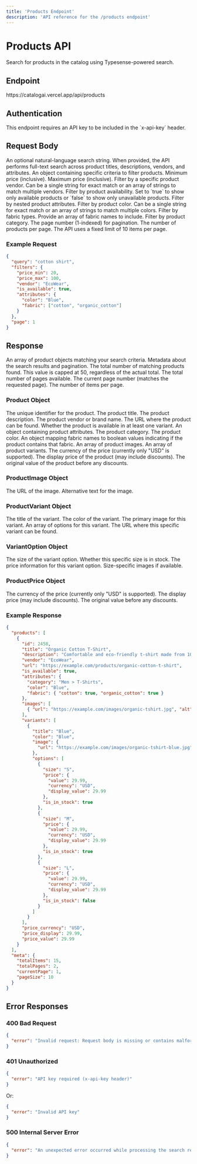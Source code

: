 ```yaml
---
title: 'Products Endpoint'
description: 'API reference for the /products endpoint'
---
```


# Products API

Search for products in the catalog using Typesense-powered search.

## Endpoint

<ParamField path="POST" fullWidth>
  https://catalogai.vercel.app/api/products
</ParamField>

## Authentication

<Warning>
  This endpoint requires an API key to be included in the `x-api-key` header.
</Warning>

## Request Body

<ParamField body="query" type="string" optional>
  An optional natural-language search string. When provided, the API performs full-text search across product titles, descriptions, vendors, and attributes.
</ParamField>

<ParamField body="filters" type="object" optional>
  An object containing specific criteria to filter products.
</ParamField>

<ParamField body="filters.price_min" type="number" optional>
  Minimum price (inclusive).
</ParamField>

<ParamField body="filters.price_max" type="number" optional>
  Maximum price (inclusive).
</ParamField>

<ParamField body="filters.vendor" type="string | string[]" optional>
  Filter by a specific product vendor. Can be a single string for exact match or an array of strings to match multiple vendors.
</ParamField>

<ParamField body="filters.is_available" type="boolean" optional>
  Filter by product availability. Set to `true` to show only available products or `false` to show only unavailable products.
</ParamField>

<ParamField body="filters.attributes" type="object" optional>
  Filter by nested product attributes.
</ParamField>

<ParamField body="filters.attributes.color" type="string | string[]" optional>
  Filter by product color. Can be a single string for exact match or an array of strings to match multiple colors.
</ParamField>

<ParamField body="filters.attributes.fabric" type="string[]" optional>
  Filter by fabric types. Provide an array of fabric names to include.
</ParamField>

<ParamField body="filters.attributes.category" type="string" optional>
  Filter by product category.
</ParamField>

<ParamField body="page" type="number" optional default="1">
  The page number (1-indexed) for pagination.
</ParamField>

<ParamField body="limit" type="number" optional default="10">
  The number of products per page. The API uses a fixed limit of 10 items per page.
</ParamField>

### Example Request

```json
{
  "query": "cotton shirt",
  "filters": {
    "price_min": 20,
    "price_max": 100,
    "vendor": "EcoWear",
    "is_available": true,
    "attributes": {
      "color": "Blue",
      "fabric": ["cotton", "organic_cotton"]
    }
  },
  "page": 1
}
```

## Response

<ResponseField name="products" type="Product[]">
  An array of product objects matching your search criteria.
</ResponseField>

<ResponseField name="meta" type="object">
  Metadata about the search results and pagination.
</ResponseField>

<ResponseField name="meta.totalItems" type="number">
  The total number of matching products found. This value is capped at 50, regardless of the actual total.
</ResponseField>

<ResponseField name="meta.totalPages" type="number">
  The total number of pages available.
</ResponseField>

<ResponseField name="meta.currentPage" type="number">
  The current page number (matches the requested page).
</ResponseField>

<ResponseField name="meta.pageSize" type="number">
  The number of items per page.
</ResponseField>

### Product Object

<ResponseField name="id" type="number">
  The unique identifier for the product.
</ResponseField>

<ResponseField name="title" type="string">
  The product title.
</ResponseField>

<ResponseField name="description" type="string">
  The product description.
</ResponseField>

<ResponseField name="vendor" type="string">
  The product vendor or brand name.
</ResponseField>

<ResponseField name="url" type="string">
  The URL where the product can be found.
</ResponseField>

<ResponseField name="is_available" type="boolean">
  Whether the product is available in at least one variant.
</ResponseField>

<ResponseField name="attributes" type="object">
  An object containing product attributes.
</ResponseField>

<ResponseField name="attributes.category" type="string" optional>
  The product category.
</ResponseField>

<ResponseField name="attributes.color" type="string" optional>
  The product color.
</ResponseField>

<ResponseField name="attributes.fabric" type="object" optional>
  An object mapping fabric names to boolean values indicating if the product contains that fabric.
</ResponseField>

<ResponseField name="images" type="ProductImage[]">
  An array of product images.
</ResponseField>

<ResponseField name="variants" type="ProductVariant[]">
  An array of product variants.
</ResponseField>

<ResponseField name="price_currency" type="string">
  The currency of the price (currently only "USD" is supported).
</ResponseField>

<ResponseField name="price_display" type="number">
  The display price of the product (may include discounts).
</ResponseField>

<ResponseField name="price_value" type="number">
  The original value of the product before any discounts.
</ResponseField>

### ProductImage Object

<ResponseField name="url" type="string">
  The URL of the image.
</ResponseField>

<ResponseField name="alt" type="string" optional>
  Alternative text for the image.
</ResponseField>

### ProductVariant Object

<ResponseField name="title" type="string">
  The title of the variant.
</ResponseField>

<ResponseField name="color" type="string" optional>
  The color of the variant.
</ResponseField>

<ResponseField name="image" type="ProductImage" optional>
  The primary image for this variant.
</ResponseField>

<ResponseField name="options" type="VariantOption[]">
  An array of options for this variant.
</ResponseField>

<ResponseField name="url" type="string" optional>
  The URL where this specific variant can be found.
</ResponseField>

### VariantOption Object

<ResponseField name="size" type="string">
  The size of the variant option.
</ResponseField>

<ResponseField name="is_in_stock" type="boolean">
  Whether this specific size is in stock.
</ResponseField>

<ResponseField name="price" type="ProductPrice">
  The price information for this variant option.
</ResponseField>

<ResponseField name="images" type="ProductImage[]" optional>
  Size-specific images if available.
</ResponseField>

### ProductPrice Object

<ResponseField name="currency" type="string">
  The currency of the price (currently only "USD" is supported).
</ResponseField>

<ResponseField name="display_value" type="number">
  The display price (may include discounts).
</ResponseField>

<ResponseField name="value" type="number">
  The original value before any discounts.
</ResponseField>

### Example Response

```json
{
  "products": [
    {
      "id": 2458,
      "title": "Organic Cotton T-Shirt",
      "description": "Comfortable and eco-friendly t-shirt made from 100% organic cotton.",
      "vendor": "EcoWear",
      "url": "https://example.com/products/organic-cotton-t-shirt",
      "is_available": true,
      "attributes": {
        "category": "Men > T-Shirts",
        "color": "Blue",
        "fabric": { "cotton": true, "organic_cotton": true }
      },
      "images": [
        { "url": "https://example.com/images/organic-tshirt.jpg", "alt": "Blue organic cotton t-shirt" }
      ],
      "variants": [
        {
          "title": "Blue",
          "color": "Blue",
          "image": {
            "url": "https://example.com/images/organic-tshirt-blue.jpg"
          },
          "options": [
            {
              "size": "S",
              "price": {
                "value": 29.99,
                "currency": "USD",
                "display_value": 29.99
              },
              "is_in_stock": true
            },
            {
              "size": "M",
              "price": {
                "value": 29.99,
                "currency": "USD",
                "display_value": 29.99
              },
              "is_in_stock": true
            },
            {
              "size": "L",
              "price": {
                "value": 29.99,
                "currency": "USD",
                "display_value": 29.99
              },
              "is_in_stock": false
            }
          ]
        }
      ],
      "price_currency": "USD",
      "price_display": 29.99,
      "price_value": 29.99
    }
  ],
  "meta": {
    "totalItems": 15,
    "totalPages": 2,
    "currentPage": 1,
    "pageSize": 10
  }
}
```

## Error Responses

### 400 Bad Request

```json
{
  "error": "Invalid request: Request body is missing or contains malformed JSON."
}
```

### 401 Unauthorized

```json
{
  "error": "API key required (x-api-key header)"
}
```

Or:

```json
{
  "error": "Invalid API key"
}
```

### 500 Internal Server Error

```json
{
  "error": "An unexpected error occurred while processing the search request."
}
``` 